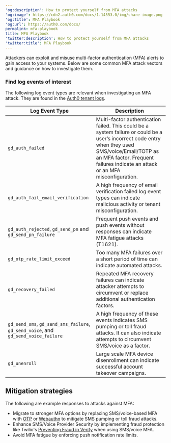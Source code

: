 ---
'og:description': How to protect yourself from MFA attacks
'og:image': https://cdn2.auth0.com/docs/1.14553.0/img/share-image.png
'og:title': MFA Playbook
'og:url': https://auth0.com/docs/
permalink: mfa-playbook
title: MFA Playbook
'twitter:description': How to protect yourself from MFA attacks
'twitter:title': MFA Playbook
---
Attackers can exploit and misuse <Tooltip tip="Multi-factor authentication (MFA): User authentication process that uses a factor in addition to username and password such as a code via SMS." cta="View Glossary" href="/docs/glossary?term=multi-factor+authentication">multi-factor authentication</Tooltip> (MFA) alerts to gain access to your systems. Below are some common MFA attack vectors and guidance on how to investigate them.

### Find log events of interest

The following log event types are relevant when investigating an MFA attack. They are found in the [Auth0 tenant logs](/docs/deploy-monitor/logs/log-event-type-codes).

<table class="table"><thead>
<tr>
<th>Log Event Type</th>
<th>Description</th>
</tr>
</thead>
<tbody>
<tr>
<td><code>gd_auth_failed</code></td>
<td>Multi-factor authentication failed. This could be a system failure or could be a user’s incorrect code entry when they used SMS/voice/Email/TOTP as an MFA factor. Frequent failures indicate an attack or an MFA misconfiguration.</td>
</tr>
<tr>
<td><code>gd_auth_fail_email_verification</code></td>
<td>A high frequency of email verification failed log event types can indicate malicious activity or tenant misconfiguration.</td>
</tr>
<tr>
<td><code>gd_auth_rejected</code>, <code>gd_send_pn</code> and <code>gd_send_pn_failure</code></td>
<td>Frequent push events and push events without responses can indicate MFA fatigue attacks (T1621).</td>
</tr>
<tr>
<td><code>gd_otp_rate_limit_exceed</code></td>
<td>Too many MFA failures over a short period of time can indicate automated attacks.</td>
</tr>
<tr>
<td><code>gd_recovery_failed</code></td>
<td>Repeated MFA recovery failures can indicate attacker attempts to circumvent or replace additional authentication factors.</td>
</tr>
<tr>
<td><code>gd_send_sms</code>, <code>gd_send_sms_failure</code>, <code>gd_send_voice</code>, and <code>gd_send_voice_failure</code></td>
<td>A high frequency of these events indicates SMS pumping or toll fraud attacks. It can also indicate attempts to circumvent SMS/voice as a factor.</td>
</tr>
<tr>
<td><code>gd_unenroll</code></td>
<td>Large scale MFA device disenrollment can indicate successful account takeover campaigns.</td>
</tr>
</tbody>
</table>

## Mitigation strategies

The following are example responses to attacks against MFA:

* Migrate to stronger MFA options by replacing SMS/voice-based MFA with [OTP](/docs/secure/multi-factor-authentication/multi-factor-authentication-factors/configure-otp-notifications-for-mfa) or [Webauthn](/docs/secure/multi-factor-authentication/fido-authentication-with-webauthn/configure-webauthn-device-biometrics-for-mfa) to mitigate SMS pumping or toll fraud attacks.
* Enhance SMS/Voice Provider Security by **i**mplementing fraud protection like Twilio's [Preventing Fraud in Verify](https://www.twilio.com/docs/verify/preventing-toll-fraud) when using SMS/voice MFA.
* Avoid MFA fatigue by enforcing push notification rate limits.